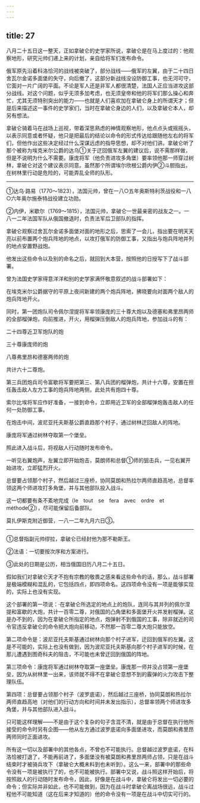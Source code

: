 ```yaml
---
---
---
```

title: 27
---





八月二十五日这一整天，正如拿破仑的史学家所说，拿破仑是在马上度过的：他观察地形，研究元帅们递上来的计划，亲自给将军们发布命令。

俄军原先沿着科洛恰河的战线被突破了，部分战线——俄军的左翼，由于二十四日舍瓦尔金诺多面堡的失守，向后撤了，这部分新战线没设防御工事，也无河可守，它面对一片广阔的平面。不论是军人还是非军人都很清楚，法国人正应当进攻这部分战线。对这个问题，似乎无须多加考虑，也无须皇帝和他的将军们那么操心和奔忙，尤其无须特别突出的能力——也就是人们喜欢加在拿破仑身上的所谓天才；但是后来描述这一事件的史学家们，当时在拿破仑身边的人们，以及拿破仑本人，却另有想法。

拿破仑骑着马在战场上巡视，带着深思熟虑的神情观察地形，他点点头或摇摇头，以表示同意或者怀疑，他只是把最后的结论以命令的形式传达给跟随他左右的将军们，但他作出这些决定经过什么深谋远虑的指导思想，却不对他们讲。拿破仑听了那个被称为埃克米尔公爵的达乌①关于迂回俄军左翼的建议后，说不需那样做，但是不说明为什么不需要。康庞将军（他负责进攻多角堡）要率领他那一师穿过树林，拿破仑对这个建议表示同意。虽然那个所谓埃尔欣根公爵内伊②斗胆指出，在树林里行动是危险的，可能弄乱全师的队形。

--------

①达乌·路易（1770～1823），法国元帅，曾在一八○五年奥斯特利茨战役和一八○六年奥尔施泰特战役建立功勋。

②内伊，米歇尔（1769～1815），法国元帅，拿破仑一世最亲密的战友之一。一八一二年法国军队从俄国撤退时，负责法军后卫部队的指挥。

拿破仑观察过舍瓦尔金诺多面堡对面的地形之后，思索了一会儿，指出要在明天天亮以前布置两个炮兵阵地的地点，以攻打俄军的防御工事，又指出与炮兵阵地并列的地点安置野战炮。

他发出这些命令以及别的命名之后，就回到大本营，按照他的日授写下了战斗部署。

曾为法国史学家得意洋洋和别的史学家满怀敬意叙述的战斗部署如下：

在埃克米尔公爵据守的平原上夜间新建的两个炮兵阵地，拂晓要向对面两个敌人的炮兵阵地开火。

同时，第一团炮队司令佩尔涅提将军率领康庞的三十尊大炮以及德塞和弗里昂两师的全部榴弹炮，向前推进，开火，用榴弹压倒敌人的炮兵阵地，参加战斗的有：

二十四尊近卫军炮队的炮

三十尊康庞师的炮

八尊弗里昂和德塞两师的炮

共计六十二尊炮。

第三兵团炮兵司令富歇将军要把第三、第八兵团的榴弹炮，共计十六尊，安置在担任轰击敌人左方工事的炮兵阵地两侧，此处共有炮四十尊。

索尔比埃将军应作好准备，一接到命令，立即用近卫军的全部榴弹炮轰击敌人的任何一处防御工事。

在炮击中间，波尼亚托夫斯基公爵直趋那个村子，通过树林迂回敌人的阵地。

康庞将军通过树林夺取第一个堡垒。

照此进入战斗后，将视敌人行动随时发布命令。

一听见右翼炮声，左翼立即开始炮击，莫朗师和总督①师的狙击兵，一见右翼开始进攻，立即猛烈开火。

总督要占领那个村子，然后越过三座桥，协同莫朗和热拉尔两师直趋高地，总督率领这两个师进攻打多角堡，并与其他部队投入战斗。

这一切都要有条不紊地完成（le　tout　se　fera　avec　ordre　et　méthode②），尽可能保留后备部队。

莫扎伊斯克附近御营，一八一二年九月六日③。

--------

①总督指副元帅缪拉，拿破仑已经封他为那不勒斯王。

②法语：一切要按次序和方案进行。

③此处的日期是公历，相当俄国旧历八月二十五日。

假如我们对拿破仑天才不抱有宗教的敬畏之感来看这些命令的话，那么，战斗部署是极端模糊和混乱的，它包括四点，即四项命名。这四项命令没有一项是能够实现的，实际上也没有实现。

这个部署的第一项说：·在拿破仑所选定的地点上的炮队，连同与其并列的佩尔涅提和富歇的大炮，共计一百零二尊，对俄国的凸角堡和多面堡开火并发射榴弹。这是办不到的，因为在拿破仑所指定的地点，炮弹射不到俄国的工事，除非就近的司令官违反拿破仑的命令把大炮向前移动，不然那一百零二尊大炮只能放空。

第二项命令是：波尼亚托夫斯基通过树林向那个村子进军，迂回到俄军的左翼。这是不可能的，实际上也没有做到，因为波尼亚托夫斯基向那个村子进军的时候，在那儿遭遇到图奇科夫的阻击，不可能也未曾迂回到俄国的阵地。

第三项命令：康庞将军通过树林夺取第一座堡垒。康庞那一师并没占领第一座堡垒，因为从树林里一出来，该师就不得不在拿破仑意想不到的霰弹的火力攻击下整理队伍。

第四项：总督要占领那个村子（波罗底诺），然后越过三座桥，协同莫朗和热拉尔两师直趋高地（对他们的行动方向和时间并未发出指示），总督率领两个师进攻多角堡，并与其他部队进入战斗。

只可能这样理解——不是由于这个复杂的句子含混不清，就是由于总督在执行他所接受的命令时另有企图——他从左方通过波罗底诺向多面堡进攻，而莫朗和弗里昂两师同时正面进攻。

所有这一切以及部署中的其他各点，不曾也不可能执行。总督越过波罗底诺，在科洛恰被打退了，不能再前进了，多面堡没有被莫朗和弗里昂两师占领，只是在战斗结束时才被骑兵攻下（拿破仑大概未料到也未听到）。这么一来，部署中的那些命令没有一项是被执行了的，也不可能被执行。部署中又说，战斗照这样开始后，将按照敌人的行动随时发布命令，因此，好像是在战斗中，拿破仑将发出一切必要的命令；但实际并非如此，也不可能做到，因为在战斗时拿破仑离战场很远，战斗过程他不可能知道（这在后来才知道的）他的命令没有一项是在战斗中切实可行的。
